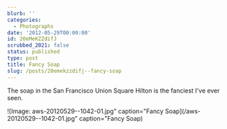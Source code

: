 ```yaml
---
blurb: ''
categories:
  - Photographs
date: '2012-05-29T00:00:00'
id: 20eMeKZZdifJ
scrubbed_2021: false
status: published
type: post
title: Fancy Soap
slug: /posts/20emekzzdifj--fancy-soap
---
```


The soap in the San Francisco Union Square Hilton is the fanciest I've ever seen.

![Image: aws-20120529--1042-01.jpg" caption="Fancy Soap](/aws-20120529--1042-01.jpg" caption="Fancy Soap)
